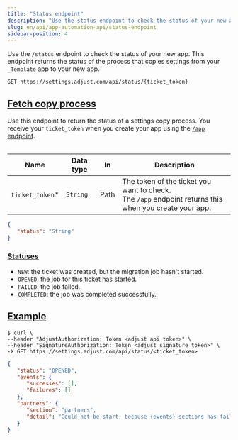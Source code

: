 ```yaml
---
title: "Status endpoint"
description: "Use the status endpoint to check the status of your new app"
slug: en/api/app-automation-api/status-endpoint
sidebar-position: 4
---
```


Use the `/status` endpoint to check the status of your new app. This endpoint returns the status of the process that copies settings from your `_Template` app to your new app.

```http title="Endpoint" "/status" "{ticket_token}"
GET https://settings.adjust.com/api/status/{ticket_token}
```

## [Fetch copy process](fetch-copy-process)

Use this endpoint to return the status of a settings copy process. You receive your `ticket_token` when you create your app using the [`/app` endpoint](/en/api/app-automation-api/app-endpoint).

<Table>

| Name             | Data type | In   | Description                                                                                                 |
| ---------------- | --------- | ---- | ----------------------------------------------------------------------------------------------------------- |
| `ticket_token`\* | `String`  | Path | The token of the ticket you want to check. <br />The `/app` endpoint returns this when you create your app. |

</Table>

```json
{
   "status": "String"
}
```

### [Statuses](statuses)

-  `NEW`: the ticket was created, but the migration job hasn't started.
-  `OPENED`: the job for this ticket has started.
-  `FAILED`: the job failed.
-  `COMPLETED`: the job was completed successfully.

## [Example](example)

```console title="cURL" "<ticket_token>"
$ curl \
--header "AdjustAuthorization: Token <adjust api token>" \
--header "SignatureAuthorization: Token <adjust signature token>" \
-X GET https://settings.adjust.com/api/status/<ticket_token>
```

```json title="Success response"
{
   "status": "OPENED",
   "events": {
      "successes": [],
      "failures": []
   },
   "partners": {
      "section": "partners",
      "detail": "Could not be start, because {events} sections has failed"
   }
}
```
